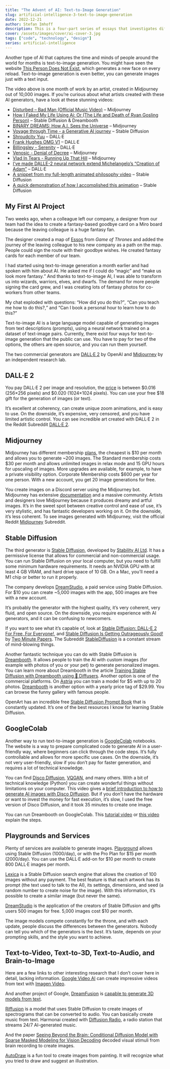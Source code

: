 ```yaml
---
title: "The Advent of AI: Text-to-Image Generation"
slug: artificial-intelligence-3-text-to-image-generation
date: 2022-12-21
author: Stefan Imhoff
description: This is a four-part series of essays that investigates different aspects of AI.
cover: /assets/images/cover/ai-cover-3.jpg
tags: ["code", "technology", "design"]
series: artificial-intelligence
---
```


Another type of AI that captures the time and minds of people around the world for months is text-to-image generation. You might have seen the website [This Person Does Not Exist](https://www.thispersondoesnotexist.com/), which generates a new face on every reload. Text-to-image generation is even better, you can generate images just with a text input.

<YouTube id="fpUpVznI4Yc" />

The video above is one month of work by an artist, created in Midjourney out of 10,000 images. If you’re curious about what artists created with these AI generators, have a look at these stunning videos:

- [Disturbed – Bad Man (Official Music Video)](https://www.youtube.com/watch?v=fpUpVznI4Yc) – Midjourney
- [How I Faked My Life Using Ai: Or (The Life and Death of Ryan Gosling Person)](https://www.youtube.com/watch?v=FRClNMC_z-s) – Stable Diffusion & Dreambooth
- [BINARY DREAMS: How A.I. Sees the Universe](https://www.youtube.com/watch?v=ViGcwiW7rfY) – Midjourney
- [Voyage through Time - a Generative AI journey](https://www.youtube.com/watch?v=Bo3VZCjDhGI) – Stable Diffusion
- [Shroudcity Yuu](https://www.youtube.com/watch?v=cOkJv8q4t2I) – DALL·E
- [Frank Hughes OMG V1](https://www.youtube.com/watch?v=98Oxnb3oTZ8) – DALL·E
- [Billingsley - Serenity](https://www.youtube.com/watch?v=gGjzfN02G1Y) – DALL·E
- [Venosic - Denial of Decree](https://www.youtube.com/watch?v=iD1qWTVk5_4) – Midjourney
- [Vlad In Tears - Running Up That Hill](https://www.youtube.com/watch?v=YA_QL0YKrVY) – Midjourney
- [I’ve made DALLE-2 neural network extend Michelangelo’s “Creation of Adam”](https://www.reddit.com/r/interestingasfuck/comments/vpog9b/ive_made_dalle2_neural_network_extend/) – DALL·E
- [A snippet from my full-length animated philosophy video](https://www.reddit.com/r/StableDiffusion/comments/zk0ib8/a_snippet_from_my_full_length_animated_philosophy/) – Stable Diffusion
- [A quick demonstration of how I accomplished this animation](https://www.reddit.com/r/StableDiffusion/comments/zl6bco/a_quick_demonstration_of_how_i_accomplished_this/) – Stable Diffusion

## My First AI Project

Two weeks ago, when a colleague left our company, a designer from our team had the idea to create a fantasy-based goodbye card on a Miro board because the leaving colleague is a huge fantasy fan.

The designer created a map of [Essos](https://awoiaf.westeros.org/index.php/Essos) from <cite>Game of Thrones</cite> and added the journey of the leaving colleague to his new company as a path on the map. People could sign the route with their goodbye wishes. He created fantasy cards for each member of our team.

I had started using text-to-image generation a month earlier and had spoken with him about AI. He asked me if I could do <q>magic</q> and <q>make us look more fantasy.</q> And thanks to text-to-image AI, I was able to transform us into wizards, warriors, elves, and dwarfs. The demand for more people signing the card grew, and I was creating lots of fantasy photos for co-workers from other teams.

My chat exploded with questions: <q>How did you do this?</q>, <q>Can you teach me how to do this?,</q> and <q>Can I book a personal hour to learn how to do this?</q>

Text-to-image AI is a large language model capable of generating images from text descriptions (prompts), using a neural network trained on a dataset of text-image pairs. Currently, there exist four ways for text-to-image generation that the public can use. You have to pay for two of the options, the others are open source, and you can run them yourself.

The two commercial generators are [DALL·E 2](https://openai.com/dall-e-2/) by OpenAI and [Midjourney](https://www.midjourney.com/) by an independent research lab.

## DALL·E 2

You pay DALL·E 2 per image and resolution, the [price](https://openai.com/api/pricing/) is between $0.016 (256×256 pixels) and $0.020 (1024×1024 pixels). You can use your free $18 gift for the generation of images (or text).

It’s excellent at coherency, can create unique zoom animations, and is easy to use. On the downside, it’s expensive, very censored, and you have limited artistic control. You can see incredible art created with DALL·E 2 in the Reddit Subreddit [DALL·E 2](https://www.reddit.com/r/dalle2/).

## Midjourney

Midjourney has different membership [plans](https://midjourney.gitbook.io/docs/billing), the cheapest is $10 per month and allows you to generate ~200 images. The Standard membership costs $30 per month and allows unlimited images in relax mode and 15 GPU hours for upscaling of images. More upgrades are available, for example, to have a private visibility option. Corporate Membership costs $600 per year for one person. With a new account, you get 20 image generations for free.

You create images on a Discord server using the Midjourney bot. Midjourney has extensive [documentation](https://midjourney.gitbook.io/) and a massive community. Artists and designers love Midjourney because it produces dreamy and artful images. It’s in the sweet spot between creative control and ease of use, it’s very stylistic, and has fantastic developers working on it. On the downside, it’s less coherent. To see images generated with Midjourney, visit the official Reddit [Midjourney](https://www.reddit.com/r/midjourney/) Subreddit.

## Stable Diffusion

The third generator is [Stable Diffusion](https://stability.ai/blog/stable-diffusion-public-release), developed by [Stability AI Ltd](https://stability.ai/). It has a permissive license that allows for commercial and non-commercial usage. You can run Stable Diffusion on your local computer, but you need to fulfill some minimum hardware requirements. It needs an NVIDIA GPU with at least 4 GB VRAM, and hard drive space of 10 GB. On a Mac, you’ll need a M1 chip or better to run it properly.

The company develops [DreamStudio](https://beta.dreamstudio.ai/), a paid service using Stable Diffusion. For $10 you can create ~5,000 images with the app, 500 images are free with a new account.

It’s probably the generator with the highest quality, it’s very coherent, very fluid, and open source. On the downside, you require experience with AI generators, and it can be confusing to newcomers.

If you want to see what it’s capable of, look at [Stable Diffusion: DALL-E 2 For Free, For Everyone!](https://www.youtube.com/watch?v=nVhmFski3vg), and [Stable Diffusion Is Getting Outrageously Good!](https://www.youtube.com/watch?v=bT8e1EV5-ic) by [Two Minute Papers](https://www.youtube.com/@TwoMinutePapers). The Subreddit [StableDiffusion](https://www.reddit.com/r/StableDiffusion/) is a constant stream of mind-blowing things.

Another fantastic technique you can do with Stable Diffusion is [Dreambooth](https://dreambooth.github.io/). It allows people to train the AI with custom images (for example with photos of you or your pet) to generate personalized images. You can learn more about Dreambooth in the article [Training Stable Diffusion with Dreambooth using 🧨 Diffusers](https://huggingface.co/blog/dreambooth). Another option is one of the commercial platforms. On [Astria](https://www.strmr.com/) you can train a model for $5 with up to 20 photos. [Dreambooth](https://dream.ai/booth) is another option with a yearly price tag of $29.99. You can browse the funny gallery with famous people.

OpenArt has an incredible free [Stable Diffusion Prompt Book](https://openart.ai/promptbook) that is constantly updated. It’s one of the best resources I know for learning Stable Diffusion.

## GoogleColab

Another way to run text-to-image generation is [GoogleColab](https://colab.research.google.com/) notebooks. The website is a way to prepare complicated code to generate AI in a user-friendly way, where beginners can click through the code steps. It’s fully controllable and allows for more specific use cases. On the downside, it’s not very user-friendly, slow if you don’t pay for faster generation, and requires a lot of technical knowledge.

You can find [Disco Diffusion](https://github.com/alembics/disco-diffusion), [VQGAN](https://github.com/nerdyrodent/VQGAN-CLIP), and many others. With a bit of technical knowledge (Python) you can create wonderful things without limitations on your computer. This video gives a [brief introduction to how to generate AI images with Disco Diffusion](https://www.youtube.com/watch?v=wIw59kAU6u8). But if you don’t have the hardware or want to invest the money for fast execution, it’s slow, I used the free version of Disco Diffusion, and it took 35 minutes to create one image.

You can run Dreambooth on GoogleColab. This [tutorial video](https://www.youtube.com/watch?v=-JtBUoPcjeM) or [this video](https://www.youtube.com/watch?v=Z-hyKADmHmE) explain the steps.

## Playgrounds and Services

Plenty of services are available to generate images. [Playground](https://playgroundai.com/) allows using Stable Diffusion (1000/day), or with the Pro Plan for $15 per month (2000/day). You can use the DALL·E add-on for $10 per month to create 800 DALL·E images per month.

[Lexica](https://lexica.art/) is a Stable Diffusion search engine that allows the creation of 100 images without any payment. The best feature is that each artwork has its prompt (the text used to talk to the AI), its settings, dimensions, and seed (a random number to create noise for the image). With this information, it’s possible to create a similar image (but never the same).

[DreamStudio](https://beta.dreamstudio.ai/) is the application of the creators of Stable Diffusion and gifts users 500 images for free. 5,000 images cost $10 per month.

The image models compete constantly for the throne, and with each update, people discuss the differences between the generators. Nobody can tell you which of the generators is the _best_. It’s taste, depends on your prompting skills, and the style you want to achieve.

## Text-to-Video, Text-to-3D, Text-to-Audio, and Brain-to-Image

Here are a few links to other interesting research that I don’t cover here in detail, lacking information. [Google Video AI](https://www.youtube.com/watch?v=YxmAQiiHOkA) can create impressive videos from text with [Imagen Video](https://imagen.research.google/video/).

And another project of Google, [DreamFusion](https://dreamfusion3d.github.io/) is [capable to generate 3D models from text](https://www.youtube.com/watch?v=L3G0dx1Q0R8).

[Riffusion](https://www.riffusion.com/) is a model that uses Stable Diffusion to create images of spectrograms that can be converted to audio. You can basically create music from text. Harmonai created with [Diffusion Radio](https://www.youtube.com/watch?v=uGRLOMf2hSc), a radio station that streams 24/7 AI-generated music.

And the paper [Seeing Beyond the Brain: Conditional Diffusion Model with Sparse Masked Modeling for Vision Decoding](https://mind-vis.github.io/) decoded visual stimuli from brain recording to create images.

[AutoDraw](https://www.autodraw.com/) is a fun tool to create images from painting. It will recognize what you tried to draw and suggest an illustration.
